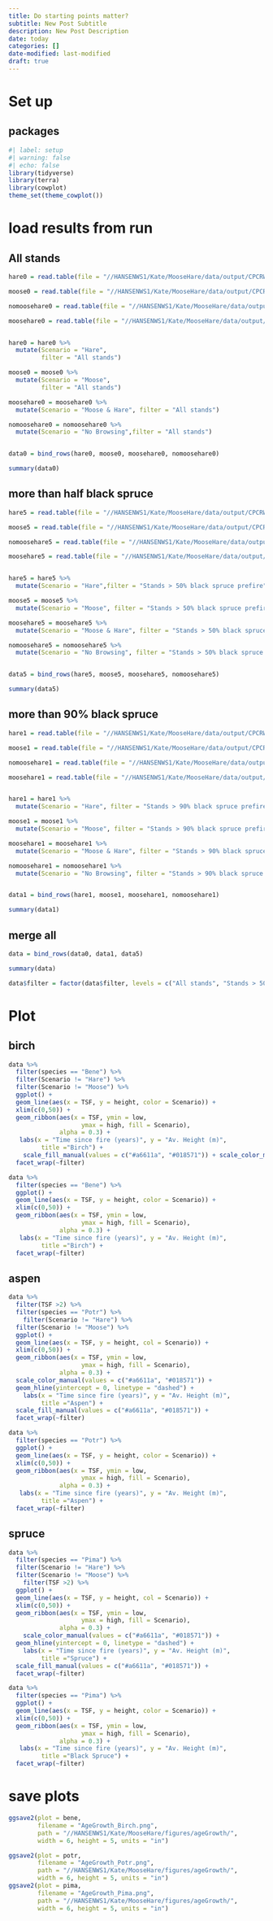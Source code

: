 ```yaml
---
title: Do starting points matter?
subtitle: New Post Subtitle
description: New Post Description
date: today
categories: []
date-modified: last-modified
draft: true
---
```


# Set up

## packages

```r
#| label: setup
#| warning: false
#| echo: false
library(tidyverse)
library(terra)
library(cowplot)
theme_set(theme_cowplot())
```

# load results from run
## All stands
```r
hare0 = read.table(file = "//HANSENWS1/Kate/MooseHare/data/output/CPCRW_hare_postfire_pima0.txt", header = T, sep = ",")

moose0 = read.table(file = "//HANSENWS1/Kate/MooseHare/data/output/CPCRW_moose_postfire_pima0.txt",  header = T,sep = ",")

nomoosehare0 = read.table(file = "//HANSENWS1/Kate/MooseHare/data/output/CPCRW_nomoosehare_postfire_pima0.txt",  header = T,sep = ",")

moosehare0 = read.table(file = "//HANSENWS1/Kate/MooseHare/data/output/CPCRW_moosehare_postfire_pima0.txt", header = T, sep = ",")


hare0 = hare0 %>%
  mutate(Scenario = "Hare",
         filter = "All stands")

moose0 = moose0 %>%
  mutate(Scenario = "Moose",
         filter = "All stands")

moosehare0 = moosehare0 %>%
  mutate(Scenario = "Moose & Hare", filter = "All stands")

nomoosehare0 = nomoosehare0 %>%
  mutate(Scenario = "No Browsing",filter = "All stands")


data0 = bind_rows(hare0, moose0, moosehare0, nomoosehare0)

summary(data0)

```

## more than half black spruce
```r
hare5 = read.table(file = "//HANSENWS1/Kate/MooseHare/data/output/CPCRW_hare_postfire_pima5.txt", header = T, sep = ",")

moose5 = read.table(file = "//HANSENWS1/Kate/MooseHare/data/output/CPCRW_moose_postfire_pima5.txt",  header = T,sep = ",")

nomoosehare5 = read.table(file = "//HANSENWS1/Kate/MooseHare/data/output/CPCRW_nomoosehare_postfire_pima5.txt",  header = T,sep = ",")

moosehare5 = read.table(file = "//HANSENWS1/Kate/MooseHare/data/output/CPCRW_moosehare_postfire_pima5.txt", header = T, sep = ",")


hare5 = hare5 %>%
  mutate(Scenario = "Hare",filter = "Stands > 50% black spruce prefire")

moose5 = moose5 %>%
  mutate(Scenario = "Moose", filter = "Stands > 50% black spruce prefire")

moosehare5 = moosehare5 %>%
  mutate(Scenario = "Moose & Hare", filter = "Stands > 50% black spruce prefire")

nomoosehare5 = nomoosehare5 %>%
  mutate(Scenario = "No Browsing", filter = "Stands > 50% black spruce prefire")


data5 = bind_rows(hare5, moose5, moosehare5, nomoosehare5)

summary(data5)

```

## more than 90% black spruce
```r
hare1 = read.table(file = "//HANSENWS1/Kate/MooseHare/data/output/CPCRW_hare_postfire_pima1.txt", header = T, sep = ",")

moose1 = read.table(file = "//HANSENWS1/Kate/MooseHare/data/output/CPCRW_moose_postfire_pima1.txt",  header = T,sep = ",")

nomoosehare1 = read.table(file = "//HANSENWS1/Kate/MooseHare/data/output/CPCRW_nomoosehare_postfire_pima1.txt",  header = T,sep = ",")

moosehare1 = read.table(file = "//HANSENWS1/Kate/MooseHare/data/output/CPCRW_moosehare_postfire_pima1.txt", header = T, sep = ",")


hare1 = hare1 %>%
  mutate(Scenario = "Hare", filter = "Stands > 90% black spruce prefire")

moose1 = moose1 %>%
  mutate(Scenario = "Moose", filter = "Stands > 90% black spruce prefire")

moosehare1 = moosehare1 %>%
  mutate(Scenario = "Moose & Hare", filter = "Stands > 90% black spruce prefire")

nomoosehare1 = nomoosehare1 %>%
  mutate(Scenario = "No Browsing", filter = "Stands > 90% black spruce prefire")


data1 = bind_rows(hare1, moose1, moosehare1, nomoosehare1)

summary(data1)

```

## merge all
```r
data = bind_rows(data0, data1, data5)

summary(data)

data$filter = factor(data$filter, levels = c("All stands", "Stands > 50% black spruce prefire", "Stands > 90% black spruce prefire"))

```
# Plot

## birch

```r
data %>%
  filter(species == "Bene") %>%
  filter(Scenario != "Hare") %>%
  filter(Scenario != "Moose") %>%
  ggplot() +
  geom_line(aes(x = TSF, y = height, color = Scenario)) + 
  xlim(c(0,50)) + 
  geom_ribbon(aes(x = TSF, ymin = low, 
                    ymax = high, fill = Scenario),
              alpha = 0.3) +
   labs(x = "Time since fire (years)", y = "Av. Height (m)",
         title ="Birch") +
    scale_fill_manual(values = c("#a6611a", "#018571")) + scale_color_manual(values = c("#a6611a", "#018571")) + 
  facet_wrap(~filter)

data %>%
  filter(species == "Bene") %>%
  ggplot() +
  geom_line(aes(x = TSF, y = height, color = Scenario)) + 
  xlim(c(0,50)) + 
  geom_ribbon(aes(x = TSF, ymin = low, 
                    ymax = high, fill = Scenario),
              alpha = 0.3) +
   labs(x = "Time since fire (years)", y = "Av. Height (m)",
         title ="Birch") + 
  facet_wrap(~filter)


```

## aspen

```r
data %>%
  filter(TSF >2) %>%
  filter(species == "Potr") %>%
    filter(Scenario != "Hare") %>%
  filter(Scenario != "Moose") %>%
  ggplot() +
  geom_line(aes(x = TSF, y = height, col = Scenario)) + 
  xlim(c(0,50)) + 
  geom_ribbon(aes(x = TSF, ymin = low, 
                    ymax = high, fill = Scenario),
              alpha = 0.3) + 
  scale_color_manual(values = c("#a6611a", "#018571")) + 
  geom_hline(yintercept = 0, linetype = "dashed") + 
    labs(x = "Time since fire (years)", y = "Av. Height (m)",
         title ="Aspen") + 
  scale_fill_manual(values = c("#a6611a", "#018571")) +
  facet_wrap(~filter)

data %>%
  filter(species == "Potr") %>%
  ggplot() +
  geom_line(aes(x = TSF, y = height, color = Scenario)) + 
  xlim(c(0,50)) + 
  geom_ribbon(aes(x = TSF, ymin = low, 
                    ymax = high, fill = Scenario),
              alpha = 0.3) +
   labs(x = "Time since fire (years)", y = "Av. Height (m)",
         title ="Aspen") + 
  facet_wrap(~filter)

```

## spruce

```r
data %>%
  filter(species == "Pima") %>%
  filter(Scenario != "Hare") %>%
  filter(Scenario != "Moose") %>%
    filter(TSF >2) %>%
  ggplot() +
  geom_line(aes(x = TSF, y = height, col = Scenario)) + 
  xlim(c(0,50)) + 
  geom_ribbon(aes(x = TSF, ymin = low, 
                    ymax = high, fill = Scenario),
              alpha = 0.3) +
    scale_color_manual(values = c("#a6611a", "#018571")) + 
  geom_hline(yintercept = 0, linetype = "dashed") + 
    labs(x = "Time since fire (years)", y = "Av. Height (m)",
         title ="Spruce") + 
  scale_fill_manual(values = c("#a6611a", "#018571")) +
  facet_wrap(~filter)

data %>%
  filter(species == "Pima") %>%
  ggplot() +
  geom_line(aes(x = TSF, y = height, color = Scenario)) + 
  xlim(c(0,50)) + 
  geom_ribbon(aes(x = TSF, ymin = low, 
                    ymax = high, fill = Scenario),
              alpha = 0.3) +
   labs(x = "Time since fire (years)", y = "Av. Height (m)",
         title ="Black Spruce") + 
  facet_wrap(~filter)

```

# save plots

```r
ggsave2(plot = bene,
        filename = "AgeGrowth_Birch.png",
        path = "//HANSENWS1/Kate/MooseHare/figures/ageGrowth/",
        width = 6, height = 5, units = "in")

ggsave2(plot = potr,
        filename = "AgeGrowth_Potr.png",
        path = "//HANSENWS1/Kate/MooseHare/figures/ageGrowth/",
        width = 6, height = 5, units = "in")
ggsave2(plot = pima,
        filename = "AgeGrowth_Pima.png",
        path = "//HANSENWS1/Kate/MooseHare/figures/ageGrowth/",
        width = 6, height = 5, units = "in")


```
